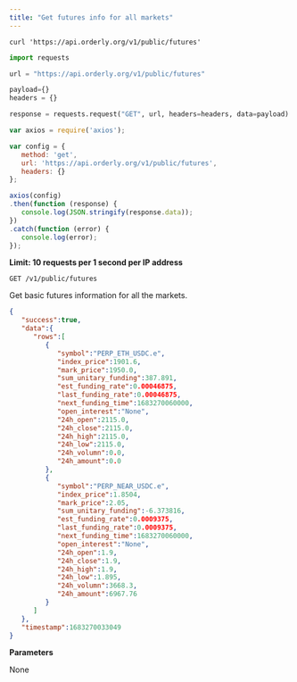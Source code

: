 ```yaml
---
title: "Get futures info for all markets"
---
```


<RequestExample>

```shell shell
curl 'https://api.orderly.org/v1/public/futures'
```

```python python
import requests

url = "https://api.orderly.org/v1/public/futures"

payload={}
headers = {}

response = requests.request("GET", url, headers=headers, data=payload)
```

```javascript javascript
var axios = require('axios');

var config = {
   method: 'get',
   url: 'https://api.orderly.org/v1/public/futures',
   headers: {}
};

axios(config)
.then(function (response) {
   console.log(JSON.stringify(response.data));
})
.catch(function (error) {
   console.log(error);
});

```
</RequestExample>

**Limit: 10 requests per 1 second per IP address**

`GET /v1/public/futures`

Get basic futures information for all the markets.

<ResponseExample>

```json Response
{
   "success":true,
   "data":{
      "rows":[
         {
            "symbol":"PERP_ETH_USDC.e",
            "index_price":1901.6,
            "mark_price":1950.0,
            "sum_unitary_funding":387.891,
            "est_funding_rate":0.00046875,
            "last_funding_rate":0.00046875,
            "next_funding_time":1683270060000,
            "open_interest":"None",
            "24h_open":2115.0,
            "24h_close":2115.0,
            "24h_high":2115.0,
            "24h_low":2115.0,
            "24h_volumn":0.0,
            "24h_amount":0.0
         },
         {
            "symbol":"PERP_NEAR_USDC.e",
            "index_price":1.8504,
            "mark_price":2.05,
            "sum_unitary_funding":-6.373816,
            "est_funding_rate":0.0009375,
            "last_funding_rate":0.0009375,
            "next_funding_time":1683270060000,
            "open_interest":"None",
            "24h_open":1.9,
            "24h_close":1.9,
            "24h_high":1.9,
            "24h_low":1.895,
            "24h_volumn":3668.3,
            "24h_amount":6967.76
         }
      ]
   },
   "timestamp":1683270033049
}
```
</ResponseExample>

**Parameters**

None                   
